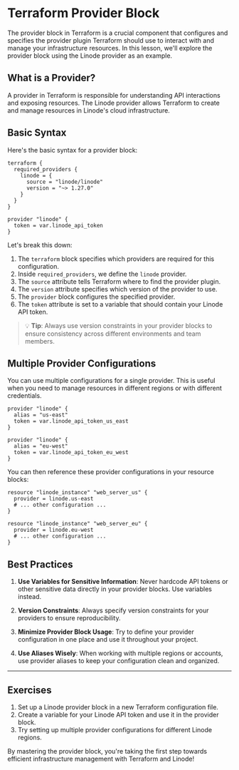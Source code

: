 # Terraform Provider Block

The provider block in Terraform is a crucial component that configures and specifies the provider plugin Terraform should use to interact with and manage your infrastructure resources. In this lesson, we'll explore the provider block using the Linode provider as an example.

## What is a Provider?

A provider in Terraform is responsible for understanding API interactions and exposing resources. The Linode provider allows Terraform to create and manage resources in Linode's cloud infrastructure.

## Basic Syntax

Here's the basic syntax for a provider block:

```hcl filename="main.tf" copy
terraform {
  required_providers {
    linode = {
      source = "linode/linode"
      version = "~> 1.27.0"
    }
  }
}

provider "linode" {
  token = var.linode_api_token
}
```

Let's break this down:

1. The `terraform` block specifies which providers are required for this configuration.
2. Inside `required_providers`, we define the `linode` provider.
3. The `source` attribute tells Terraform where to find the provider plugin.
4. The `version` attribute specifies which version of the provider to use.
5. The `provider` block configures the specified provider.
6. The `token` attribute is set to a variable that should contain your Linode API token.

> 💡 **Tip**: Always use version constraints in your provider blocks to ensure consistency across different environments and team members.

## Multiple Provider Configurations

You can use multiple configurations for a single provider. This is useful when you need to manage resources in different regions or with different credentials.

```hcl filename="main.tf" copy
provider "linode" {
  alias = "us-east"
  token = var.linode_api_token_us_east
}

provider "linode" {
  alias = "eu-west"
  token = var.linode_api_token_eu_west
}
```

You can then reference these provider configurations in your resource blocks:

```hcl filename="main.tf" copy
resource "linode_instance" "web_server_us" {
  provider = linode.us-east
  # ... other configuration ...
}

resource "linode_instance" "web_server_eu" {
  provider = linode.eu-west
  # ... other configuration ...
}
```

## Best Practices

1. **Use Variables for Sensitive Information**: Never hardcode API tokens or other sensitive data directly in your provider blocks. Use variables instead.

2. **Version Constraints**: Always specify version constraints for your providers to ensure reproducibility.

3. **Minimize Provider Block Usage**: Try to define your provider configuration in one place and use it throughout your project.

4. **Use Aliases Wisely**: When working with multiple regions or accounts, use provider aliases to keep your configuration clean and organized.

--- 

## Exercises

1. Set up a Linode provider block in a new Terraform configuration file.
2. Create a variable for your Linode API token and use it in the provider block.
3. Try setting up multiple provider configurations for different Linode regions.

By mastering the provider block, you're taking the first step towards efficient infrastructure management with Terraform and Linode!
